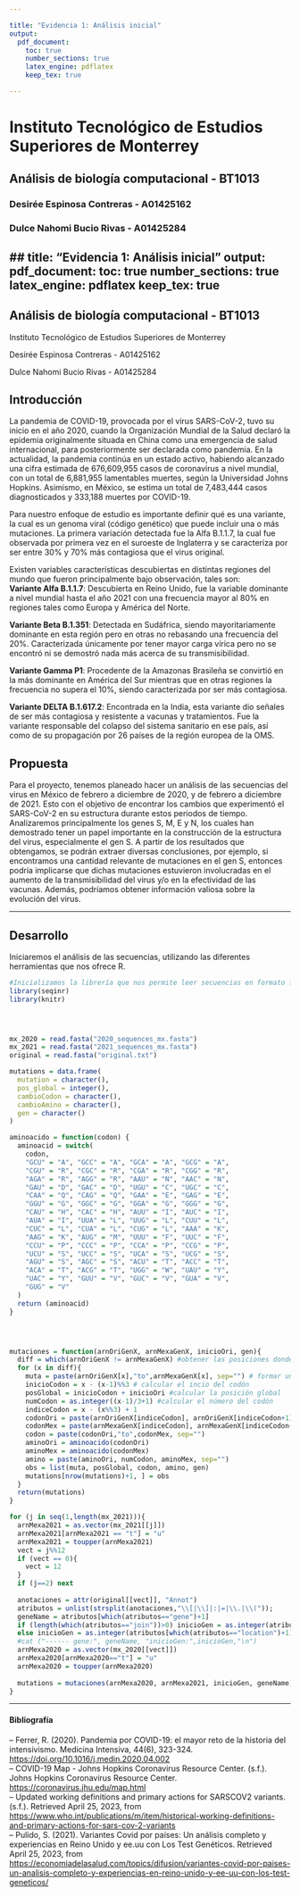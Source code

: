 ```yaml
---

title: "Evidencia 1: Análisis inicial"
output:
  pdf_document:
    toc: true
    number_sections: true
    latex_engine: pdflatex
    keep_tex: true

---
```

# Instituto Tecnológico de Estudios Superiores de Monterrey

## Análisis de biología computacional - BT1013

### Desirée Espinosa Contreras - A01425162

### Dulce Nahomi Bucio Rivas - A01425284



## title: "Evidencia 1: Análisis inicial" output: pdf_document: toc: true number_sections: true latex_engine: pdflatex keep_tex: true
---

## Análisis de biología computacional - BT1013

Instituto Tecnológico de Estudios Superiores de Monterrey

Desirée Espinosa Contreras - A01425162

Dulce Nahomi Bucio Rivas - A01425284


## Introducción

La pandemia de COVID-19, provocada por el virus SARS-CoV-2, tuvo su inicio en el año 2020, cuando la Organización Mundial de la Salud declaró la epidemia originalmente situada en China como una emergencia de salud internacional, para posteriormente ser declarada como pandemia. En la actualidad, la pandemia continúa en un estado activo, habiendo alcanzado una cifra estimada de 676,609,955 casos de coronavirus a nivel mundial, con un total de 6,881,955 lamentables muertes, según la Universidad Johns Hopkins. Asimismo, en México, se estima un total de 7,483,444 casos diagnosticados y 333,188 muertes por COVID-19.

Para nuestro enfoque de estudio es importante definir qué es una variante, la cual es un genoma viral (código genético) que puede incluir una o más mutaciones. La primera variación detectada fue la Alfa B.1.1.7, la cual fue observada por primera vez en el suroeste de Inglaterra y se caracteriza por ser entre 30% y 70% más contagiosa que el virus original.

Existen variables características descubiertas en distintas regiones del mundo que fueron principalmente bajo observación, tales son:\
**Variante Alfa B.1.1.7**: Descubierta en Reino Unido, fue la variable dominante a nivel mundial hasta el año 2021 con una frecuencia mayor al 80% en regiones tales como Europa y América del Norte.

**Variante Beta B.1.351**: Detectada en Sudáfrica, siendo mayoritariamente dominante en esta región pero en otras no rebasando una frecuencia del 20%. Caracterizada únicamente por tener mayor carga vírica pero no se encontró ni se demostró nada más acerca de su transmisibilidad.

**Variante Gamma P1**: Procedente de la Amazonas Brasileña se convirtió en la más dominante en América del Sur mientras que en otras regiones la frecuencia no supera el 10%, siendo caracterizada por ser más contagiosa.

**Variante DELTA B.1.617.2**: Encontrada en la India, esta variante dio señales de ser más contagiosa y resistente a vacunas y tratamientos. Fue la variante responsable del colapso del sistema sanitario en ese país, así como de su propagación por 26 países de la región europea de la OMS.

## Propuesta

Para el proyecto, tenemos planeado hacer un análisis de las secuencias del virus en México de febrero a diciembre de 2020, y de febrero a diciembre de 2021. Esto con el objetivo de encontrar los cambios que experimentó el SARS-CoV-2 en su estructura durante estos periodos de tiempo. Analizaremos principalmente los genes S, M, E y N, los cuales han demostrado tener un papel importante en la construcción de la estructura del virus, especialmente el gen S. A partir de los resultados que obtengamos, se podrán extraer diversas conclusiones, por ejemplo, si encontramos una cantidad relevante de mutaciones en el gen S, entonces podría implicarse que dichas mutaciones estuvieron involucradas en el aumento de la transmisibilidad del virus y/o en la efectividad de las vacunas. Además, podríamos obtener información valiosa sobre la evolución del virus.

---


## Desarrollo

Iniciaremos el análisis de las secuencias, utilizando las diferentes herramientas que nos ofrece R.

```r
#Inicializamos la librería que nos permite leer secuencias en formato fasta, también leemos ambas secuencias, tanto de 2020 como de 2021.
library(seqinr)
library(knitr)




mx_2020 = read.fasta("2020_sequences_mx.fasta")
mx_2021 = read.fasta("2021_sequences_mx.fasta")
original = read.fasta("original.txt")

mutations = data.frame(
  mutation = character(),
  pos_global = integer(),
  cambioCodon = character(),
  cambioAmino = character(),
  gen = character()
)

aminoacido = function(codon) {
  aminoacid = switch(
    codon, 
    "GCU" = "A", "GCC" = "A", "GCA" = "A", "GCG" = "A",
    "CGU" = "R", "CGC" = "R", "CGA" = "R", "CGG" = "R",
    "AGA" = "R", "AGG" = "R", "AAU" = "N", "AAC" = "N",
    "GAU" = "D", "GAC" = "D", "UGU" = "C", "UGC" = "C",
    "CAA" = "Q", "CAG" = "Q", "GAA" = "E", "GAG" = "E",
    "GGU" = "G", "GGC" = "G", "GGA" = "G", "GGG" = "G",
    "CAU" = "H", "CAC" = "H", "AUU" = "I", "AUC" = "I",
    "AUA" = "I", "UUA" = "L", "UUG" = "L", "CUU" = "L",
    "CUC" = "L", "CUA" = "L", "CUG" = "L", "AAA" = "K",
    "AAG" = "K", "AUG" = "M", "UUU" = "F", "UUC" = "F",
    "CCU" = "P", "CCC" = "P", "CCA" = "P", "CCG" = "P",
    "UCU" = "S", "UCC" = "S", "UCA" = "S", "UCG" = "S",
    "AGU" = "S", "AGC" = "S", "ACU" = "T", "ACC" = "T",
    "ACA" = "T", "ACG" = "T", "UGG" = "W", "UAU" = "Y",
    "UAC" = "Y", "GUU" = "V", "GUC" = "V", "GUA" = "V",
    "GUG" = "V"
  )
  return (aminoacid)
}




mutaciones = function(arnOriGenX, arnMexaGenX, inicioOri, gen){
  diff = which(arnOriGenX != arnMexaGenX) #obtener las posiciones donde hay nucleótidos diferentes
  for (x in diff){
    muta = paste(arnOriGenX[x],"to",arnMexaGenX[x], sep="") # formar un sting con el cambio de nucleótido
    inicioCodon = x - (x-1)%%3 # calcular el incio del codón
    posGlobal = inicioCodon + inicioOri #calcular la posición global
    numCodon = as.integer((x-1)/3+1) #calcular el número del codón
    indiceCodon = x - (x%%3) + 1
    codonOri = paste(arnOriGenX[indiceCodon], arnOriGenX[indiceCodon+1], arnOriGenX[indiceCodon+2], sep = "")
    codonMex = paste(arnMexaGenX[indiceCodon], arnMexaGenX[indiceCodon+1], arnMexaGenX[indiceCodon+2], sep = "")
    codon = paste(codonOri,"to",codonMex, sep="")
    aminoOri = aminoacido(codonOri)
    aminoMex = aminoacido(codonMex)
    amino = paste(aminoOri, numCodon, aminoMex, sep="")
    obs = list(muta, posGlobal, codon, amino, gen)
    mutations[nrow(mutations)+1, ] = obs
  }
  return(mutations)
}

for (j in seq(1,length(mx_2021))){
  arnMexa2021 = as.vector(mx_2021[[j]])
  arnMexa2021[arnMexa2021 == "t"] = "u"
  arnMexa2021 = toupper(arnMexa2021)
  vect = j%%12
  if (vect == 0){
    vect = 12
  }
  if (j==2) next
  
  anotaciones = attr(original[[vect]], "Annot") 
  atributos = unlist(strsplit(anotaciones,"\\[|\\]|:|=|\\.|\\(")); 
  geneName = atributos[which(atributos=="gene")+1] 
  if (length(which(atributos=="join"))>0) inicioGen = as.integer(atributos[which(atributos=="join")+1]) 
  else inicioGen = as.integer(atributos[which(atributos=="location")+1]) 
  #cat ("------ gene:", geneName, "inicioGen:",inicioGen,"\n")
  arnMexa2020 = as.vector(mx_2020[[vect]])
  arnMexa2020[arnMexa2020=="t"] = "u"
  arnMexa2020 = toupper(arnMexa2020)
  
  mutations = mutaciones(arnMexa2020, arnMexa2021, inicioGen, geneName)
}

```

------------------------------------------------------------------------

#### Bibliografía

-- Ferrer, R. (2020). Pandemia por COVID-19: el mayor reto de la historia del intensivismo. Medicina Intensiva, 44(6), 323-324. <https://doi.org/10.1016/j.medin.2020.04.002>\
-- COVID-19 Map - Johns Hopkins Coronavirus Resource Center. (s.f.). Johns Hopkins Coronavirus Resource Center. <https://coronavirus.jhu.edu/map.html>\
-- Updated working definitions and primary actions for SARSCOV2 variants. (s.f.). Retrieved April 25, 2023, from <https://www.who.int/publications/m/item/historical-working-definitions-and-primary-actions-for-sars-cov-2-variants>\
-- Pulido, S. (2021). Variantes Covid por países: Un análisis completo y experiencias en Reino Unido y ee.uu con Los Test Genéticos. Retrieved April 25, 2023, from <https://economiadelasalud.com/topics/difusion/variantes-covid-por-paises-un-analisis-completo-y-experiencias-en-reino-unido-y-ee-uu-con-los-test-geneticos/>
